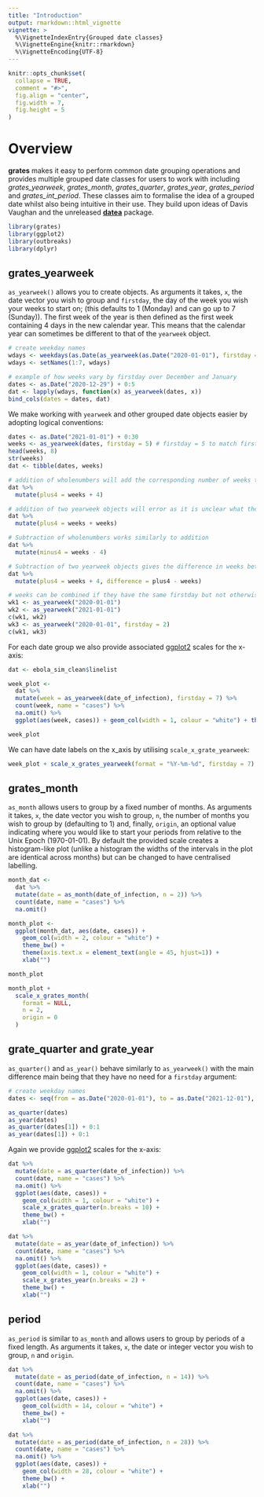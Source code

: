 ```yaml
---
title: "Introduction"
output: rmarkdown::html_vignette
vignette: >
  %\VignetteIndexEntry{Grouped date classes}
  %\VignetteEngine{knitr::rmarkdown}
  %\VignetteEncoding{UTF-8}
---
```


```r
knitr::opts_chunk$set(
  collapse = TRUE,
  comment = "#>",
  fig.align = "center",
  fig.width = 7,
  fig.height = 5
)
```

# Overview

**grates** makes it easy to perform common date grouping operations and provides
multiple grouped date classes for users to work with including *grates_yearweek*,
*grates_month*, *grates_quarter*, *grates_year*, *grates_period* and
*grates_int_period*.  These classes aim to formalise the idea of a grouped date
whilst also being intuitive in their use. They build upon ideas of Davis Vaughan
and the unreleased [**datea**](https://github.com/DavisVaughan/datea/) package. 

```r
library(grates)
library(ggplot2)
library(outbreaks)
library(dplyr)
```


## grates_yearweek
`as_yearweek()` allows you to create <grates_yearweek> objects. As arguments it
takes, `x`, the date vector you wish to group and `firstday`, the day of the
week you wish your weeks to start on; (this defaults to 1 (Monday) and can go up
to 7 (Sunday)). The first week of the year is then defined as the first week
containing 4 days in the new calendar year. This means that the calendar year
can sometimes be different to that of the `yearweek` object.

```r
# create weekday names
wdays <- weekdays(as.Date(as_yearweek(as.Date("2020-01-01"), firstday = 1L)) + 0:6)
wdays <- setNames(1:7, wdays)

# example of how weeks vary by firstday over December and January
dates <- as.Date("2020-12-29") + 0:5
dat <- lapply(wdays, function(x) as_yearweek(dates, x))
bind_cols(dates = dates, dat)
```

We make working with `yearweek` and other grouped date objects easier by adopting
logical conventions:

```r
dates <- as.Date("2021-01-01") + 0:30
weeks <- as_yearweek(dates, firstday = 5) # firstday = 5 to match first day of year
head(weeks, 8)
str(weeks)
dat <- tibble(dates, weeks)

# addition of wholenumbers will add the corresponding number of weeks to the object
dat %>% 
  mutate(plus4 = weeks + 4)

# addition of two yearweek objects will error as it is unclear what the intention is
dat %>% 
  mutate(plus4 = weeks + weeks)

# Subtraction of wholenumbers works similarly to addition
dat %>% 
  mutate(minus4 = weeks - 4)

# Subtraction of two yearweek objects gives the difference in weeks between them
dat %>% 
  mutate(plus4 = weeks + 4, difference = plus4 - weeks)

# weeks can be combined if they have the same firstday but not otherwise
wk1 <- as_yearweek("2020-01-01")
wk2 <- as_yearweek("2021-01-01")
c(wk1, wk2)
wk3 <- as_yearweek("2020-01-01", firstday = 2)
c(wk1, wk3)
```

For each date group we also provide associated
[ggplot2](https://cran.r-project.org/package=ggplot2) scales for the x-axis:

```r
dat <- ebola_sim_clean$linelist

week_plot <- 
  dat %>%
  mutate(week = as_yearweek(date_of_infection), firstday = 7) %>% 
  count(week, name = "cases") %>% 
  na.omit() %>% 
  ggplot(aes(week, cases)) + geom_col(width = 1, colour = "white") + theme_bw()

week_plot
```

We can have date labels on the x_axis by utilising `scale_x_grate_yearweek`:

```r
week_plot + scale_x_grates_yearweek(format = "%Y-%m-%d", firstday = 7)
```

## grates_month
`as_month` allows users to group by a fixed number of months. As arguments it
takes, `x`, the date vector you wish to group, `n`, the number of months
you wish to group by (defaulting to 1) and, finally, `origin`, an optional value
indicating where you would like to start your periods from relative to the Unix
Epoch (1970-01-01). By default the provided scale creates a histogram-like
plot (unlike a histogram the widths of the intervals in the plot are identical
across months) but can be changed to have centralised labelling.

```r
month_dat <- 
  dat %>%
  mutate(date = as_month(date_of_infection, n = 2)) %>% 
  count(date, name = "cases") %>% 
  na.omit()

month_plot <- 
  ggplot(month_dat, aes(date, cases)) + 
    geom_col(width = 2, colour = "white") +
    theme_bw() + 
    theme(axis.text.x = element_text(angle = 45, hjust=1)) + 
    xlab("")

month_plot

month_plot + 
  scale_x_grates_month(
    format = NULL,
    n = 2,
    origin = 0
  )
```

## grate_quarter and grate_year
`as_quarter()` and `as_year()` behave similarly to `as_yearweek()` with the main
difference main being that they have no need for a `firstday` argument:

```r
# create weekday names
dates <- seq(from = as.Date("2020-01-01"), to = as.Date("2021-12-01"), by = "1 month")

as_quarter(dates)
as_year(dates)
as_quarter(dates[1]) + 0:1
as_year(dates[1]) + 0:1
```

Again we provide [ggplot2](https://cran.r-project.org/package=ggplot2) scales 
for the x-axis:

```r
dat %>%
  mutate(date = as_quarter(date_of_infection)) %>% 
  count(date, name = "cases") %>% 
  na.omit() %>% 
  ggplot(aes(date, cases)) + 
    geom_col(width = 1, colour = "white") + 
    scale_x_grates_quarter(n.breaks = 10) +
    theme_bw() + 
    xlab("")

dat %>%
  mutate(date = as_year(date_of_infection)) %>% 
  count(date, name = "cases") %>% 
  na.omit() %>% 
  ggplot(aes(date, cases)) + 
    geom_col(width = 1, colour = "white") + 
    scale_x_grates_year(n.breaks = 2) +
    theme_bw() + 
    xlab("")
```



## period
`as_period` is similar to `as_month` and allows users to group by periods of a
fixed length. As arguments it takes, `x`, the date or integer vector you wish to
group, `n` and `origin`.

```r
dat %>%
  mutate(date = as_period(date_of_infection, n = 14)) %>% 
  count(date, name = "cases") %>% 
  na.omit() %>% 
  ggplot(aes(date, cases)) + 
    geom_col(width = 14, colour = "white") + 
    theme_bw() + 
    xlab("")

dat %>%
  mutate(date = as_period(date_of_infection, n = 28)) %>% 
  count(date, name = "cases") %>% 
  na.omit() %>% 
  ggplot(aes(date, cases)) + 
    geom_col(width = 28, colour = "white") + 
    theme_bw() + 
    xlab("")
```
